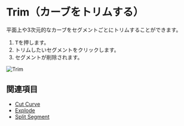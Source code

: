 
# Trim（カーブをトリムする）

<Reference shortcut="T" command="Trim" button="Toolbar" />

平面上や3次元的なカーブをセグメントごとにトリムすることができます。

1. <kbd>T</kbd>を押します。
2. トリムしたいセグメントをクリックします。
3. セグメントが削除されます。

![Trim](/img/trim.gif)

## 関連項目
- [Cut Curve](./cut-curve)
- [Explode](./explode)
- [Split Segment](./split-segment)



